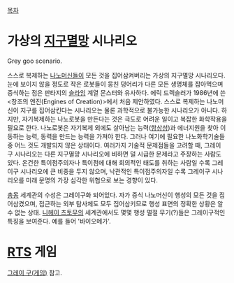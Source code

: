 [[목차]]
= 가상의 [[지구멸망]] 시나리오 =
Grey goo scenario.

스스로 복제하는 [[나노머신]]들이 모든 것을 집어삼켜버리는 가상의 지구멸망 시나리오다. 눈에 보이지 않을 정도로 작은 로봇들이 뭉친 덩어리가 다른 모든 생명체를 잡아먹으며 증식하는 점은 판타지의 [[슬라임]] 계열 몬스터와 유사하다. 에릭 드렉슬러가 1986년에 쓴 <창조의 엔진(Engines of Creation)>에서 처음 제안하였다. 스스로 복제하는 나노머신이 지구를 집어삼킨다는 시나리오는 물론 과학적으로 불가능한 시나리오가 아니다. 하지만, 자기복제하는 나노로봇을 만든다는 것은 극도로 어려운 일이고 복잡한 화학작용을 필요로 한다. 나노로봇은 자기복제 외에도 살아남는 능력([[항상성]])과 에너지원을 찾아 이동하는 능력, 동력을 만드는 능력을 가져야 한다. 그러나 여기에 필요한 나노화학기술들 중 어느 것도 개발되지 않은 상태이다. 여러가지 기술적 문제점들을 고려할 때, 그레이 구 시나리오는 다른 지구멸망 시나리오에 비하면 덜 시급한 문제라고 주장하는 사람도 있다. 온건한 특이점주의자나 특이점에 대해 회의적인 태도를 취하는 사람일 수록 그레이구 시나리오에 큰 비중을 두지 않으며, 낙관적인 특이점주의자일 수록 그레이구 시나리오를 미래 문명의 가장 심각한 위협으로 보는 경향이 있다.

[[총몽]] 세계관의 수성은 그레이구화 되어있다. 자가 증식 나노머신이 행성의 모든 것을 집어삼켰으며, 접근하는 외부 탐사체도 모두 집어삼키므로 행성 표면의 정확한 상황은 알 수 없는 상태. [[니헤이 츠토무]]의 세계관에서도 몇몇 행성 멸절 무기(?)들은 그레이구적인 특징을 보여준다. 예를 들어 '바이오메가'. 
= [[RTS]] 게임 =
[[그레이 구(게임)]] 참고.
